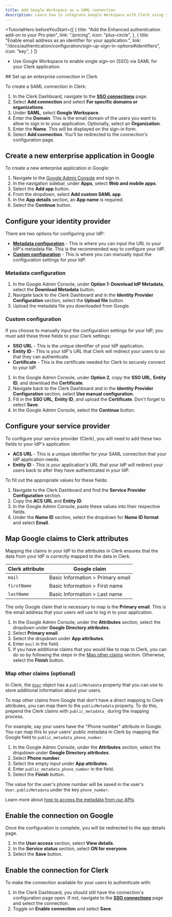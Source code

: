 ```yaml
---
title: Add Google Workspace as a SAML connection
description: Learn how to integrate Google Workspace with Clerk using SAML SSO.
---
```


<TutorialHero
  beforeYouStart={[
    {
      title: "Add the Enhanced authentication add-on to your Pro plan",
      link: "/pricing",
      icon: "plus-circle",
    },
    {
      title: "Enable email address as an identifier for your application.",
      link: "/docs/authentication/configuration/sign-up-sign-in-options#identifiers",
      icon: "key",
    }
  ]}
>
  - Use Google Workspace to enable single sign-on (SSO) via SAML for your Clerk application.
</TutorialHero>

<Steps>
  ## Set up an enterprise connection in Clerk

  To create a SAML connection in Clerk:

  1. In the Clerk Dashboard, navigate to the [**SSO connections**](https://dashboard.clerk.com/last-active?path=user-authentication/sso-connections) page.
  1. Select **Add connection** and select **For specific domains or organizations**.
  1. Under **SAML**, select **Google Workspace**.
  1. Enter the **Domain**. This is the email domain of the users you want to allow to sign in to your application. Optionally, select an **Organization**.
  1. Enter the **Name**. This will be displayed on the sign-in form.
  1. Select **Add connection**. You'll be redirected to the connection's configuration page.

  ## Create a new enterprise application in Google

  To create a new enterprise application in Google:

  1. Navigate to the [Google Admin Console](https://admin.google.com/) and sign in.
  1. In the navigation sidebar, under **Apps**, select **Web and mobile apps**.
  1. Select the **Add app** button.
  1. From the dropdown, select **Add custom SAML app**.
  1. In the **App details** section, an **App name** is required.
  1. Select the **Continue** button.

  ## Configure your identity provider

  There are two options for configuring your IdP:

  - [**Metadata configuration**](#metadata-configuration) - This is where you can input the URL to your IdP's metadata file. This is the recommended way to configure your IdP.
  - [**Custom configuration**](#custom-configuration) - This is where you can manually input the configuration settings for your IdP.

  ### Metadata configuration

  1. In the Google Admin Console, under **Option 1: Download IdP Metadata**, select the **Download Metadata** button.
  1. Navigate back to the Clerk Dashboard and in the **Identity Provider Configuration** section, select the **Upload file** button.
  1. Upload the metadata file you downloaded from Google.

  ### Custom configuration

  If you choose to manually input the configuration settings for your IdP, you must add these three fields to your Clerk settings:

  - **SSO URL** - This is the unique identifier of your IdP application.
  - **Entity ID** - This is your IdP's URL that Clerk will redirect your users to so that they can authenticate.
  - **Certificate** - This is the certificate needed for Clerk to securely connect to your IdP.

  1. In the Google Admin Console, under **Option 2**, copy the **SSO URL**, **Entity ID**, and download the **Certificate**.
  1. Navigate back to the Clerk Dashboard and in the **Identity Provider Configuration** section, select **Use manual configuration**.
  1. Fill in the **SSO URL**, **Entity ID**, and upload the **Certificate**. Don't forget to select **Save**.
  1. In the Google Admin Console, select the **Continue** button.

  ## Configure your service provider

  To configure your service provider (Clerk), you will need to add these two fields to your IdP's application:

  - **ACS URL** - This is a unique identifier for your SAML connection that your IdP application needs.
  - **Entity ID** - This is your application's URL that your IdP will redirect your users back to after they have authenticated in your IdP.

  To fill out the appropriate values for these fields:

  1. Navigate to the Clerk Dashboard and find the **Service Provider Configuration** section.
  1. Copy the **ACS URL** and **Entity ID**.
  1. In the Google Admin Console, paste these values into their respective fields.
  1. Under the **Name ID** section, select the dropdown for **Name ID format** and select **Email**.

  ## Map Google claims to Clerk attributes

  Mapping the claims in your IdP to the attributes in Clerk ensures that the data from your IdP is correctly mapped to the data in Clerk.

  | Clerk attribute | Google claim |
  | - | - |
  | `mail` | Basic Information > Primary email |
  | `firstName` | Basic Information > First name |
  | `lastName` | Basic Information > Last name |

  The only Google claim that is necessary to map is the **Primary email**. This is the email address that your users will use to log in to your application.

  1. In the Google Admin Console, under the **Attributes** section, select the dropdown under **Google Directory attributes**.
  1. Select **Primary email**.
  1. Select the dropdown under **App attributes**.
  1. Enter `mail` in the field.
  1. If you have additional claims that you would like to map to Clerk, you can do so by following the steps in the [Map other claims](#map-other-claims-optional) section. Otherwise, select the **Finish** button.

  ### Map other claims (optional)

  In Clerk, the [`User`](/docs/users/overview#user-object) object has a `publicMetadata` property that you can use to store additional information about your users.

  To map other claims from Google that don't have a direct mapping to Clerk attributes, you can map them to the `publicMetadata` property. To do this, prepend the Clerk claims with `public_metadata_` during the mapping process.

  For example, say your users have the "Phone number" attribute in Google. You can map this to your users' public metadata in Clerk by mapping the Google field to `public_metadata_phone_number`.

  1. In the Google Admin Console, under the **Attributes** section, select the dropdown under **Google Directory attributes**.
  1. Select **Phone number**.
  1. Select the empty input under **App attributes**.
  1. Enter `public_metadata_phone_number` in the field.
  1. Select the **Finish** button.

  The value for the user's phone number will be saved in the user's `User.publicMetadata` under the key `phone_number`.

  Learn more about [how to access the metadata from our APIs](/docs/users/metadata).

  ## Enable the connection on Google

  Once the configuration is complete, you will be redirected to the app details page.

  1. In the **User access** section, select **View details**.
  1. In the **Service status** section, select **ON for everyone**.
  1. Select the **Save** button.

  ## Enable the connection for Clerk

  To make the connection available for your users to authenticate with:

  1. In the Clerk Dashboard, you should still have the connection's configuration page open. If not, navigate to the [**SSO connections**](https://dashboard.clerk.com/last-active?path=user-authentication/sso-connections) page and select the connection.
  1. Toggle on **Enable connection** and select **Save**.
</Steps>
